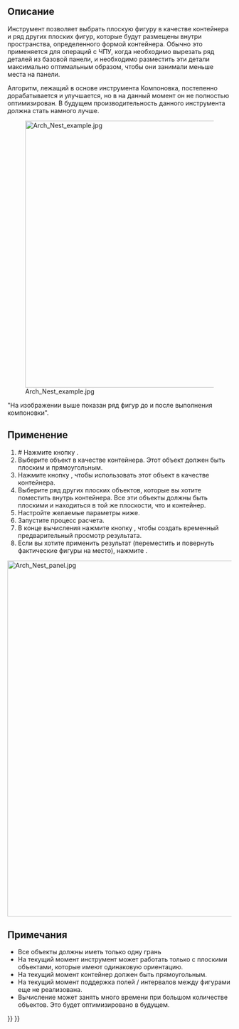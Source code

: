 <languages/>

<div class="mw-translate-fuzzy">
{{Docnav/ru
|[[Arch_Panel_Sheet/ru|Панельный лист]]
|[[Arch_Equipment/ru|Оборудование]]
|[[Arch_Workbench/ru|Архитектурный верстак "Arch"]]
|IconL=Arch_Panel_Sheet.svg
|IconR=Arch_Equipment.svg
|IconC=Workbench_Arch.svg
}}
</div>

{{VeryImportantMessage|THIS COMMAND IS PART OF THE INTEGRATED [[BIM_Workbench|BIM WORKBENCH]] IN V1.0<br>
This page has been updated for that version.}}

<div class="mw-translate-fuzzy">
{{GuiCommand/ru
|Name/ru=Компоновка
|Name=Arch_Nest
|MenuLocation=Arch → Инструменты панелирования → Компоновка
|Workbenches=[[Arch_Workbench/ru|Arch]]
|Version=0.17
|SeeAlso=[[Arch_Panel/ru|Паенль]], [[Arch_Panel_Sheet/ru|Панельный лист]]
}}
</div>

<span id="Description"></span>
==Описание==

<div class="mw-translate-fuzzy">
Инструмент {{Button|[[Image:Arch_Nest.svg|16px]] [[Arch_Nest|Компоновка]]}} позволяет выбрать плоскую фигуру в качестве контейнера и ряд других плоских фигур, которые будут размещены внутри пространства, определенного формой контейнера. Обычно это применяется для операций с ЧПУ, когда необходимо вырезать ряд деталей из базовой панели, и необходимо разместить эти детали максимально оптимальным образом, чтобы они занимали меньше места на панели.
</div>

Алгоритм, лежащий в основе инструмента Компоновка, постепенно дорабатывается и улучшается, но в на данный момент он не полностью оптимизирован. В будущем производительность данного инструмента должна стать намного лучше.

[[Image:Arch Nest example.jpg|600px]]

"На изображении выше показан ряд фигур до и после выполнения компоновки".

<span id="Usage"></span>
==Применение==

<div class="mw-translate-fuzzy">
# # Нажмите кнопку {{Button|[[Image:Arch Nest.svg|16px]] [[Arch_Nest/ru|Компоновка]]}}.
# Выберите объект в качестве контейнера. Этот объект должен быть плоским и прямоугольным.
# Нажмите кнопку {{Button|Указать контейнер}}, чтобы использовать этот объект в качестве контейнера.
# Выберите ряд других плоских объектов, которые вы хотите поместить внутрь контейнера. Все эти объекты должны быть плоскими и находиться в той же плоскости, что и контейнер.
# Настройте желаемые параметры ниже.
# Запустите процесс расчета.
# В конце вычисления нажмите кнопку {{Button|Предварительный просмотр}}, чтобы создать временный предварительный просмотр результата.
# Если вы хотите применить результат (переместить и повернуть фактические фигуры на место), нажмите {{Button|OK}}.
</div>


[[Image:Arch Nest panel.jpg|800px]]
{{Caption|Внешний вид панели задач инструмента [[Arch_Nest/ru|Комоновка]]}}

<span id="Notes"></span>
==Примечания==

* Все объекты должны иметь только одну грань
* На текущий момент инструмент может работать только с плоскими объектами, которые имеют одинаковую ориентацию.
* На текущий момент контейнер должен быть прямоугольным.
* На текущий момент поддержка полей / интервалов между фигурами еще не реализована.
* Вычисление может занять много времени при большом количестве объектов. Это будет оптимизировано в будущем.


<div class="mw-translate-fuzzy">
{{Docnav/ru
|[[Arch_Panel_Sheet/ru|Панельный лист]]
|[[Arch_Equipment/ru|Оборудование]]
|[[Arch_Workbench/ru|Архитектурный верстак "Arch"]]
|IconL=Arch_Panel_Sheet.svg
|IconR=Arch_Equipment.svg
|IconC=Workbench_Arch.svg
}}
</div>

{{BIM_Tools_navi{{#translation:}}}}
{{Userdocnavi{{#translation:}}}}